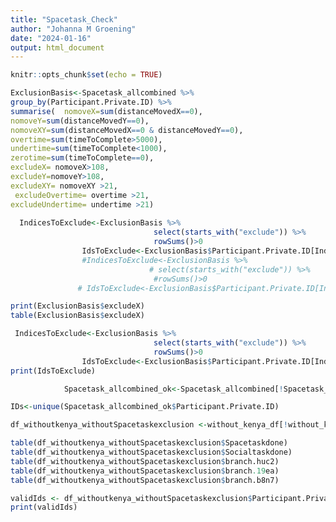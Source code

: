 ```yaml
---
title: "Spacetask_Check"
author: "Johanna M Groening"
date: "2024-01-16"
output: html_document
---
```


```r
knitr::opts_chunk$set(echo = TRUE)
```


```r
ExclusionBasis<-Spacetask_allcombined %>%
group_by(Participant.Private.ID) %>%
summarise(  nomoveX=sum(distanceMovedX==0), 
nomoveY=sum(distanceMovedY==0), 
nomoveXY=sum(distanceMovedX==0 & distanceMovedY==0), 
overtime=sum(timeToComplete>5000), 
undertime=sum(timeToComplete<1000), 
zerotime=sum(timeToComplete==0),
excludeX= nomoveX>108, 
excludeY=nomoveY>108, 
excludeXY= nomoveXY >21, 
 excludeOvertime= overtime >21, 
excludeUndertime= undertime >21) 
                    
  IndicesToExclude<-ExclusionBasis %>%
                                select(starts_with("exclude")) %>%
                                rowSums()>0
                IdsToExclude<-ExclusionBasis$Participant.Private.ID[IndicesToExclude]          #extract indices of participants to exclude
                #IndicesToExclude<-ExclusionBasis %>%
                               # select(starts_with("exclude")) %>%
                                #rowSums()>0
               # IdsToExclude<-ExclusionBasis$Participant.Private.ID[IndicesToExclude]
```


```r
print(ExclusionBasis$excludeX)
table(ExclusionBasis$excludeX)
```

```r
 IndicesToExclude<-ExclusionBasis %>%
                                select(starts_with("exclude")) %>%
                                rowSums()>0
                IdsToExclude<-ExclusionBasis$Participant.Private.ID[IndicesToExclude]
print(IdsToExclude)
```

```r
  
            Spacetask_allcombined_ok<-Spacetask_allcombined[!Spacetask_allcombined$Participant.Private.ID %in% IdsToExclude,]
```

```r
IDs<-unique(Spacetask_allcombined_ok$Participant.Private.ID)
```


```r
df_withoutkenya_withoutSpacetaskexclusion <-without_kenya_df[!without_kenya_df$Participant.Private.ID %in% IdsToExclude,]
```

```r

table(df_withoutkenya_withoutSpacetaskexclusion$Spacetaskdone)
table(df_withoutkenya_withoutSpacetaskexclusion$Socialtaskdone)
table(df_withoutkenya_withoutSpacetaskexclusion$branch.huc2)
table(df_withoutkenya_withoutSpacetaskexclusion$branch.19ea)
table(df_withoutkenya_withoutSpacetaskexclusion$branch.b8n7)
```

```r
validIds <- df_withoutkenya_withoutSpacetaskexclusion$Participant.Private.ID
print(validIds)


```

